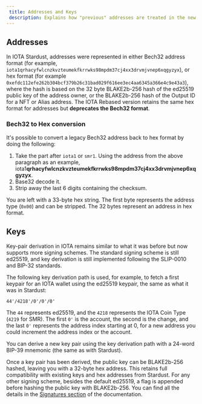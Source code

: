 ```yaml
---
 title: Addresses and Keys
 description: Explains how "previous" addresses are treated in the new ledger
---
```


## Addresses

In IOTA Stardust, addresses were represented in either Bech32 address format (for example, `iota1qrhacyfwlcnzkvzteumekfkrrwks98mpdm37cj4xx3drvmjvnep6xqgyzyx`), or hex format (for example `0xefdc112efe262b304bcf379b26c31bad029f616ee3ec4aa6345a366e4c9e43a3`), where the hash is based on the 32 byte BLAKE2b-256 hash of the ed25519 public key of the address owner, or the BLAKE2b-256 hash of the Output ID for a NFT or Alias address. The IOTA Rebased version retains the same hex format for addresses but **deprecates the Bech32 format**. 

### Bech32 to Hex conversion

It's possible to convert a legacy Bech32 address back to hex format by doing the following:

1. Take the part after `iota1` or `smr1`. Using the address from the above paragraph as an example, iota1**qrhacyfwlcnzkvzteumekfkrrwks98mpdm37cj4xx3drvmjvnep6xqgyzyx**.
2. Base32 decode it. 
3. Strip away the last 6 digits containing the checksum. 

You are left with a 33-byte hex string. The first byte represents the address type (`0x00`) and can be stripped. The 32 bytes represent an address in hex format. 

## Keys

Key-pair derivation in IOTA remains similar to what it was before but now supports more signing schemes. The standard signing scheme is still ed25519, and key derivation is still implemented following the SLIP-0010 and BIP-32 standards. 

The following key derivation path is used, for example, to fetch a first keypair for an IOTA wallet using the ed25519 keypair, the same as what it was in Stardust:

`44'/4218'/0'/0'/0'`

The `44` represents ed25519, and the `4218` represents the IOTA Coin Type (`4219` for SMR). The first `0'` is the account, the second is the change, and the last `0'` represents the address index starting at 0, for a new address you could increment the address index or the account. 

You can derive a new key pair using the key derivation path with a 24-word BIP-39 mnemonic (the same as with Stardust). 

Once a key pair has been derived, the public key can be BLAKE2b-256 hashed, leaving you with a 32-byte hex address. This retains full compatibility with existing keys and hex addresses from Stardust. For any other signing scheme, besides the default ed25519, a flag is appended before hashing the public key with BLAKE2b-256. You can find all the details in the [Signatures section](../cryptography/transaction-auth/signatures.mdx) of the documentation.